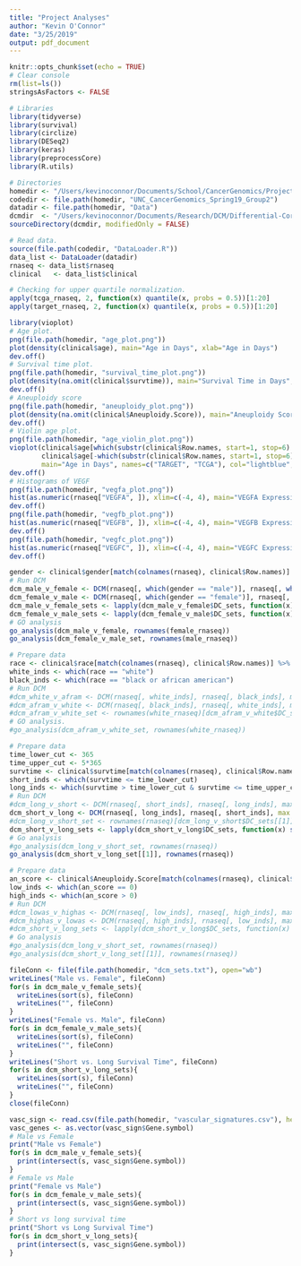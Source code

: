 ```yaml
---
title: "Project Analyses"
author: "Kevin O'Connor"
date: "3/25/2019"
output: pdf_document
---
```


```r
knitr::opts_chunk$set(echo = TRUE)
# Clear console
rm(list=ls())
stringsAsFactors <- FALSE

# Libraries
library(tidyverse)
library(survival)
library(circlize)
library(DESeq2)
library(keras)
library(preprocessCore)
library(R.utils)

# Directories
homedir <- "/Users/kevinoconnor/Documents/School/CancerGenomics/Project"
codedir <- file.path(homedir, "UNC_CancerGenomics_Spring19_Group2")
datadir <- file.path(homedir, "Data")
dcmdir  <- "/Users/kevinoconnor/Documents/Research/DCM/Differential-Correlation-Mining/DCM/R"
sourceDirectory(dcmdir, modifiedOnly = FALSE)

# Read data.
source(file.path(codedir, "DataLoader.R"))
data_list <- DataLoader(datadir)
rnaseq <- data_list$rnaseq
clinical   <- data_list$clinical
```

```r
# Checking for upper quartile normalization.
apply(tcga_rnaseq, 2, function(x) quantile(x, probs = 0.5))[1:20]
apply(target_rnaseq, 2, function(x) quantile(x, probs = 0.5))[1:20]
```

```r
library(vioplot)
# Age plot.
png(file.path(homedir, "age_plot.png"))
plot(density(clinical$age), main="Age in Days", xlab="Age in Days")
dev.off()
# Survival time plot.
png(file.path(homedir, "survival_time_plot.png"))
plot(density(na.omit(clinical$survtime)), main="Survival Time in Days", xlab="Survival Time in Days")
dev.off()
# Aneuploidy score
png(file.path(homedir, "aneuploidy_plot.png"))
plot(density(na.omit(clinical$Aneuploidy.Score)), main="Aneuploidy Score", xlab="Aneuploidy Score")
dev.off()
# Violin age plot.
png(file.path(homedir, "age_violin_plot.png"))
vioplot(clinical$age[which(substr(clinical$Row.names, start=1, stop=6) == "TARGET")],
        clinical$age[-which(substr(clinical$Row.names, start=1, stop=6) == "TARGET")], 
        main="Age in Days", names=c("TARGET", "TCGA"), col="lightblue", ylab="Age in Days")
dev.off()
# Histograms of VEGF
png(file.path(homedir, "vegfa_plot.png"))
hist(as.numeric(rnaseq["VEGFA", ]), xlim=c(-4, 4), main="VEGFA Expression", xlab="Expression")
dev.off()
png(file.path(homedir, "vegfb_plot.png"))
hist(as.numeric(rnaseq["VEGFB", ]), xlim=c(-4, 4), main="VEGFB Expression", xlab="Expression")
dev.off()
png(file.path(homedir, "vegfc_plot.png"))
hist(as.numeric(rnaseq["VEGFC", ]), xlim=c(-4, 4), main="VEGFC Expression", xlab="Expression")
dev.off()
```


```r
gender <- clinical$gender[match(colnames(rnaseq), clinical$Row.names)] %>% as.vector()
# Run DCM
dcm_male_v_female <- DCM(rnaseq[, which(gender == "male")], rnaseq[, which(gender == "female")], max.groups=2, echo=TRUE)
dcm_female_v_male <- DCM(rnaseq[, which(gender == "female")], rnaseq[, which(gender == "male")], max.groups=1, echo=TRUE)
dcm_male_v_female_sets <- lapply(dcm_male_v_female$DC_sets, function(x) sort(rownames(rnaseq)[x]))
dcm_female_v_male_sets <- lapply(dcm_female_v_male$DC_sets, function(x) sort(rownames(rnaseq)[x]))
# GO analysis
go_analysis(dcm_male_v_female, rownames(female_rnaseq))
go_analysis(dcm_female_v_male_set, rownames(male_rnaseq))
```

```r
# Prepare data
race <- clinical$race[match(colnames(rnaseq), clinical$Row.names)] %>% as.vector()
white_inds <- which(race == "white")
black_inds <- which(race == "black or african american")
# Run DCM
#dcm_white_v_afram <- DCM(rnaseq[, white_inds], rnaseq[, black_inds], max.groups=1, echo=TRUE)
#dcm_afram_v_white <- DCM(rnaseq[, black_inds], rnaseq[, white_inds], max.groups=1, echo=TRUE)
#dcm_afram_v_white_set <- rownames(white_rnaseq)[dcm_afram_v_white$DC_sets[[1]]]
# GO analysis.
#go_analysis(dcm_afram_v_white_set, rownames(white_rnaseq))
```

```r
# Prepare data
time_lower_cut <- 365
time_upper_cut <- 5*365
survtime <- clinical$survtime[match(colnames(rnaseq), clinical$Row.names)] %>% as.vector()
short_inds <- which(survtime <= time_lower_cut)
long_inds <- which(survtime > time_lower_cut & survtime <= time_upper_cut)
# Run DCM
#dcm_long_v_short <- DCM(rnaseq[, short_inds], rnaseq[, long_inds], max.groups=1, echo=TRUE)
dcm_short_v_long <- DCM(rnaseq[, long_inds], rnaseq[, short_inds], max.groups=1, echo=TRUE)
#dcm_long_v_short_set <- rownames(rnaseq)[dcm_long_v_short$DC_sets[[1]]]
dcm_short_v_long_sets <- lapply(dcm_short_v_long$DC_sets, function(x) sort(rownames(rnaseq)[x]))
# Go analysis
#go_analysis(dcm_long_v_short_set, rownames(rnaseq))
go_analysis(dcm_short_v_long_set[[1]], rownames(rnaseq))
```

```r
# Prepare data
an_score <- clinical$Aneuploidy.Score[match(colnames(rnaseq), clinical$Row.names)] %>% as.vector()
low_inds <- which(an_score == 0)
high_inds <- which(an_score > 0)
# Run DCM
#dcm_lowas_v_highas <- DCM(rnaseq[, low_inds], rnaseq[, high_inds], max.groups=1, echo=TRUE)
#dcm_highas_v_lowas <- DCM(rnaseq[, high_inds], rnaseq[, low_inds], max.groups=1, echo=TRUE)
#dcm_short_v_long_sets <- lapply(dcm_short_v_long$DC_sets, function(x) sort(rownames(rnaseq)[x]))
# Go analysis
#go_analysis(dcm_long_v_short_set, rownames(rnaseq))
#go_analysis(dcm_short_v_long_set[[1]], rownames(rnaseq))
```




```r
fileConn <- file(file.path(homedir, "dcm_sets.txt"), open="wb")
writeLines("Male vs. Female", fileConn)
for(s in dcm_male_v_female_sets){
  writeLines(sort(s), fileConn)
  writeLines("", fileConn)  
}
writeLines("Female vs. Male", fileConn)
for(s in dcm_female_v_male_sets){
  writeLines(sort(s), fileConn)
  writeLines("", fileConn)  
}
writeLines("Short vs. Long Survival Time", fileConn)
for(s in dcm_short_v_long_sets){
  writeLines(sort(s), fileConn)
  writeLines("", fileConn)
}
close(fileConn)
```



```r
vasc_sign <- read.csv(file.path(homedir, "vascular_signatures.csv"), header=TRUE)
vasc_genes <- as.vector(vasc_sign$Gene.symbol)
# Male vs Female
print("Male vs Female")
for(s in dcm_male_v_female_sets){
  print(intersect(s, vasc_sign$Gene.symbol))
}
# Female vs Male
print("Female vs Male")
for(s in dcm_female_v_male_sets){
  print(intersect(s, vasc_sign$Gene.symbol))
}
# Short vs long survival time
print("Short vs Long Survival Time")
for(s in dcm_short_v_long_sets){
  print(intersect(s, vasc_sign$Gene.symbol))
}

```
